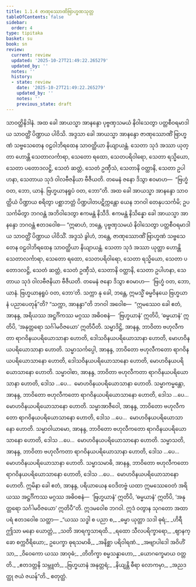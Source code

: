 ```yaml
---
title: 1.1.4 ဇာဏုဿောဏိဗြာဟ္မဏသုတ္တ
tableOfContents: false
sidebar:
  order: 4
type: tipitaka
basket: su
book: sn
review:
  current: review
  updated: '2025-10-27T21:49:22.265279'
  updated_by: ''
  notes: ''
  history:
  - state: review
    date: '2025-10-27T21:49:22.265279'
    updated_by: ''
    notes: ''
    previous_state: draft
---
```



<ReviewStatus review={frontmatter.review} showDetails={true} />

<HypothesisAnnotation frontmatter={frontmatter} />

<DynamicBreadcrumb />

<Division number="4" book="sn" e="ch" v="18" p="280">

<Paragraph number="16" book="sn">
သာဝတ္ထိနိဒါနံ. အထ ခေါ အာယသ္မာ အာနန္ဒော ပုဗ္ဗဏှသမယံ နိဝါသေတွာ ပတ္တစီဝရမာဒါယ သာဝတ္ထိံ ပိဏ္ဍာယ ပါဝိသိ. အဒ္ဒသာ ခေါ အာယသ္မာ အာနန္ဒော ဇာဏုဿောဏိံ ဗြာဟ္မဏံ သဗ္ဗသေတေန ဝဠဝါဘိရထေန သာဝတ္ထိယာ နိယျာယန္တံ. သေတာ သုဒံ အဿာ ယုတ္တာ ဟောန္တိ သေတာလင်္ကာရာ, သေတော ရထော, သေတပရိဝါရော, သေတာ ရသ္မိယော, သေတာ ပတောဒလဋ္ဌိ, သေတံ ဆတ္တံ, သေတံ ဥဏှီသံ, သေတာနိ ဝတ္ထာနိ, သေတာ ဥပါဟနာ, သေတာယ သုဒံ ဝါလဗီဇနိယာ ဗီဇီယတိ. တမေနံ ဇနော ဒိသွာ ဧဝမာဟ—  “ဗြဟ္မံ ဝတ, ဘော, ယာနံ. ဗြဟ္မယာနရူပံ ဝတ, ဘော”တိ.
</Paragraph>

<Paragraph number="17" book="sn">
အထ ခေါ အာယသ္မာ အာနန္ဒော သာဝတ္ထိယံ ပိဏ္ဍာယ စရိတွာ ပစ္ဆာဘတ္တံ ပိဏ္ဍပါတပဋိက္ကန္တော ယေန ဘဂဝါ တေနုပသင်္ကမိ; ဥပသင်္ကမိတွာ ဘဂဝန္တံ အဘိဝါဒေတွာ ဧကမန္တံ နိသီဒိ. ဧကမန္တံ နိသိန္နော ခေါ အာယသ္မာ အာနန္ဒော ဘဂဝန္တံ ဧတဒဝေါစ—
</Paragraph>

<Paragraph number="18" book="sn">
“ဣဓာဟံ, ဘန္တေ, ပုဗ္ဗဏှသမယံ နိဝါသေတွာ ပတ္တစီဝရမာဒါယ သာဝတ္ထိံ ပိဏ္ဍာယ ပါဝိသိံ. အဒ္ဒသံ ခွါဟံ, ဘန္တေ, ဇာဏုဿောဏိံ ဗြာဟ္မဏံ သဗ္ဗသေတေန ဝဠဝါဘိရထေန သာဝတ္ထိယာ နိယျာယန္တံ. သေတာ သုဒံ အဿာ ယုတ္တာ ဟောန္တိ သေတာလင်္ကာရာ, သေတော ရထော, သေတပရိဝါရော, သေတာ ရသ္မိယော, သေတာ ပတောဒလဋ္ဌိ, သေတံ ဆတ္တံ, သေတံ ဥဏှီသံ, သေတာနိ ဝတ္ထာနိ, သေတာ ဥပါဟနာ, သေတာယ သုဒံ ဝါလဗီဇနိယာ ဗီဇီယတိ. တမေနံ ဇနော ဒိသွာ ဧဝမာဟ—  ‘ဗြဟ္မံ ဝတ, ဘော, ယာနံ. ဗြဟ္မယာနရူပံ ဝတ, ဘော’တိ. သက္ကာ နု ခေါ, ဘန္တေ, ဣမသ္မိံ ဓမ္မဝိနယေ ဗြဟ္မယာနံ ပညာပေတုန်”တိ?
</Paragraph>

<Paragraph number="19" book="sn">
“သက္ကာ, အာနန္ဒာ”တိ ဘဂဝါ အဝေါစ—  “ဣမဿေဝ ခေါ ဧတံ, အာနန္ဒ, အရိယဿ အဋ္ဌင်္ဂိကဿ မဂ္ဂဿ အဓိဝစနံ—  ‘ဗြဟ္မယာနံ’ ဣတိပိ, ‘ဓမ္မယာနံ’ ဣတိပိ, ‘အနုတ္တရော သင်္ဂါမဝိဇယော’ ဣတိပီတိ.
</Paragraph>

<Paragraph number="20" book="sn">
သမ္မာဒိဋ္ဌိ, အာနန္ဒ, ဘာဝိတာ ဗဟုလီကတာ ရာဂဝိနယပရိယောသာနာ ဟောတိ, ဒေါသဝိနယပရိယောသာနာ ဟောတိ, မောဟဝိနယပရိယောသာနာ ဟောတိ. သမ္မာသင်္ကပ္ပေါ, အာနန္ဒ, ဘာဝိတော ဗဟုလီကတော ရာဂဝိနယပရိယောသာနော ဟောတိ, ဒေါသဝိနယပရိယောသာနော ဟောတိ, မောဟဝိနယပရိယောသာနော ဟောတိ. သမ္မာဝါစာ, အာနန္ဒ, ဘာဝိတာ ဗဟုလီကတာ ရာဂဝိနယပရိယောသာနာ ဟောတိ, ဒေါသ …ပေ…  မောဟဝိနယပရိယောသာနာ ဟောတိ. သမ္မာကမ္မန္တော, အာနန္ဒ, ဘာဝိတော ဗဟုလီကတော ရာဂဝိနယပရိယောသာနော ဟောတိ, ဒေါသ …ပေ…  မောဟဝိနယပရိယောသာနော ဟောတိ. သမ္မာအာဇီဝေါ, အာနန္ဒ, ဘာဝိတော ဗဟုလီကတော ရာဂဝိနယပရိယောသာနော ဟောတိ, ဒေါသ …ပေ…  မောဟဝိနယပရိယောသာနော ဟောတိ. သမ္မာဝါယာမော, အာနန္ဒ, ဘာဝိတော ဗဟုလီကတော ရာဂဝိနယပရိယောသာနော ဟောတိ, ဒေါသ …ပေ…  မောဟဝိနယပရိယောသာနော ဟောတိ. သမ္မာသတိ, အာနန္ဒ, ဘာဝိတာ ဗဟုလီကတာ ရာဂဝိနယပရိယောသာနာ ဟောတိ, ဒေါသ …ပေ…  မောဟဝိနယပရိယောသာနာ ဟောတိ. သမ္မာသမာဓိ, အာနန္ဒ, ဘာဝိတော ဗဟုလီကတော ရာဂဝိနယပရိယောသာနော ဟောတိ, ဒေါသ …ပေ…  မောဟဝိနယပရိယောသာနော ဟောတိ.
</Paragraph>

<Paragraph number="21" book="sn">
ဣမိနာ ခေါ ဧတံ, အာနန္ဒ, ပရိယာယေန ဝေဒိတဗ္ဗံ ယထာ ဣမဿေဝေတံ အရိယဿ အဋ္ဌင်္ဂိကဿ မဂ္ဂဿ အဓိဝစနံ—  ‘ဗြဟ္မယာနံ’ ဣတိပိ, ‘ဓမ္မယာနံ’ ဣတိပိ, ‘အနုတ္တရော သင်္ဂါမဝိဇယော’ ဣတိပီ”တိ. ဣဒမဝေါစ ဘဂဝါ.
</Paragraph>

<Paragraph number="22" book="sn">
ဣဒံ ဝတွာန သုဂတော အထာပရံ ဧတဒဝေါစ သတ္ထာ—
</Paragraph>

<Paragraph number="23" type="verses" book="sn">
_“ယဿ သဒ္ဓါ စ ပညာ စ,_  
_ဓမ္မာ ယုတ္တာ သဒါ ဓုရံ;_  
_ဟိရီ ဤသာ မနော ယောတ္တံ,_  
_သတိ အာရက္ခသာရထိ._  

</Paragraph>

<Paragraph number="24" type="verses" book="sn">
_ရထော သီလပရိက္ခာရော,_  
_ဈာနက္ခော စက္ကဝီရိယော;_  
ဥပေက္ခာ ဓုရသမာဓိ,_  
_အနိစ္ဆာ ပရိဝါရဏံ._  

</Paragraph>

<Paragraph number="25" type="verses" book="sn">
_အဗျာပါဒေါ အဝိဟိံသာ,_  
_ဝိဝေကော ယဿ အာဝုဓံ;_  
_တိတိက္ခာ စမ္မသန္နာဟော,_  
_ယောဂက္ခေမာယ ဝတ္တတိ._  

</Paragraph>

<Paragraph number="26" type="verses" book="sn">
_ဧတဒတ္တနိ သမ္ဘူတံ,_  
_ဗြဟ္မယာနံ အနုတ္တရံ;_  
_နိယျန္တိ ဓီရာ လောကမှာ,_  
_အညဒတ္ထု ဇယံ ဇယန်”တိ._  


</Paragraph>
</Division>

<Paragraph number="27" type="center" book="sn">
စတုတ္ထံ.
</Paragraph>